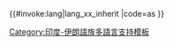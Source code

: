 <includeonly>{{#invoke:lang|lang_xx_inherit
|code=as
}}</includeonly><noinclude>
{{Documentation|Template:Lang-x/doc}}
[[Category:印度-伊朗語族多語言支持模板]]

</noinclude>